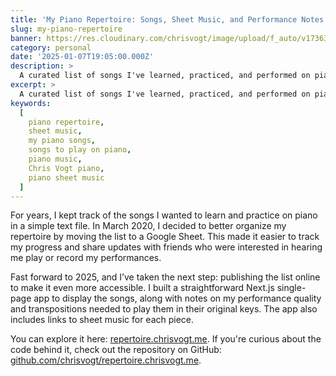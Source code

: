 ```yaml
---
title: 'My Piano Repertoire: Songs, Sheet Music, and Performance Notes'
slug: my-piano-repertoire
banner: https://res.cloudinary.com/chrisvogt/image/upload/f_auto/v1736306921/chrisvogt-me/thumbnails/My_Piano_Repertoire.jpg
category: personal
date: '2025-01-07T19:05:00.000Z'
description: >
  A curated list of songs I've learned, practiced, and performed on piano over the years.
excerpt: >
  A curated list of songs I've learned, practiced, and performed on piano over the years.
keywords:
  [
    piano repertoire,
    sheet music,
    my piano songs,
    songs to play on piano,
    piano music,
    Chris Vogt piano,
    piano sheet music
  ]
---
```


For years, I kept track of the songs I wanted to learn and practice on piano in a simple text file. In March 2020, I decided to better organize my repertoire by moving the list to a Google Sheet. This made it easier to track my progress and share updates with friends who were interested in hearing me play or record my performances.

Fast forward to 2025, and I’ve taken the next step: publishing the list online to make it even more accessible. I built a straightforward Next.js single-page app to display the songs, along with notes on my performance quality and transpositions needed to play them in their original keys. The app also includes links to sheet music for each piece.

You can explore it here: [repertoire.chrisvogt.me](https://repertoire.chrisvogt.me). If you're curious about the code behind it, check out the repository on GitHub: [github.com/chrisvogt/repertoire.chrisvogt.me](https://github.com/chrisvogt/repertoire.chrisvogt.me).
